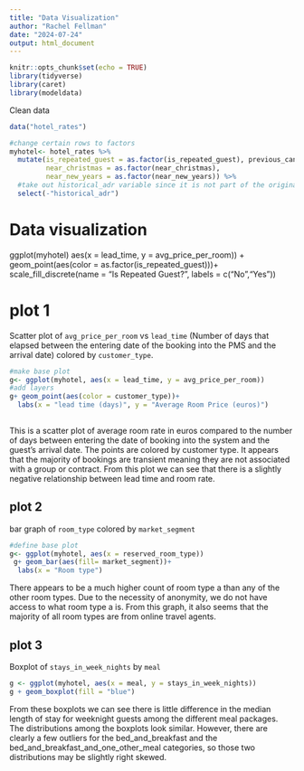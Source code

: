 ```yaml
---
title: "Data Visualization"
author: "Rachel Fellman"
date: "2024-07-24"
output: html_document
---
```


```r
knitr::opts_chunk$set(echo = TRUE)
library(tidyverse)
library(caret)
library(modeldata)
```

Clean data
```r
data("hotel_rates")

#change certain rows to factors
myhotel<- hotel_rates %>% 
  mutate(is_repeated_guest = as.factor(is_repeated_guest), previous_cancellations,
         near_christmas = as.factor(near_christmas),
         near_new_years = as.factor(near_new_years)) %>% 
  #take out historical_adr variable since it is not part of the original data
  select(-"historical_adr")

```

# Data visualization


ggplot(myhotel) aes(x = lead_time, y = avg_price_per_room)) + 
  geom_point(aes(color = as.factor(is_repeated_guest)))+
  scale_fill_discrete(name = "Is Repeated Guest?", labels = c("No","Yes"))

# plot 1

Scatter plot of `avg_price_per_room` vs `lead_time` (Number of days that elapsed between the entering date of the booking into the PMS and the arrival date) colored by `customer_type`.
```r
#make base plot
g<- ggplot(myhotel, aes(x = lead_time, y = avg_price_per_room))
#add layers
g+ geom_point(aes(color = customer_type))+
  labs(x = "lead time (days)", y = "Average Room Price (euros)")
  

```

This is a scatter plot of average room rate in euros compared to the number of days between entering the date of booking into the system and the guest's arrival date. The points are colored by customer type. It appears that the majority of bookings are transient meaning they are not associated with a group or contract. From this plot we can see that there is a slightly negative relationship between lead time and room rate.


## plot 2
bar graph of `room_type` colored by `market_segment`
```r
#define base plot
g<- ggplot(myhotel, aes(x = reserved_room_type))
 g+ geom_bar(aes(fill= market_segment))+
  labs(x = "Room type")
```
There appears to be a much higher count of room type a than any of the other room types. Due to the necessity of anonymity, we do not have access to what room type a is. From this graph, it also seems that the majority of all room types are from online travel agents.


## plot 3


Boxplot of `stays_in_week_nights` by `meal`

```r
g <- ggplot(myhotel, aes(x = meal, y = stays_in_week_nights))
g + geom_boxplot(fill = "blue")
```

From these boxplots we can see there is little difference in the median length of stay for weeknight guests among the different meal packages. The distributions among the boxplots look similar. However, there are clearly a few outliers for the bed_and_breakfast and the bed_and_breakfast_and_one_other_meal categories, so those two distributions may be slightly right skewed.




























